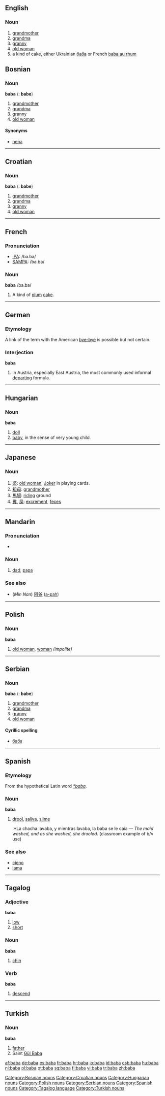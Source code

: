==English==

===Noun===
{{en-noun}}

#[[grandmother]]
#[[grandma]]
#[[granny]]
#[[old woman]]
#a kind of cake, either Ukrainian [[баба]] or French [[baba au rhum]]

==Bosnian==
===Noun===
'''baba''' {{f}} ({{p}}: '''babe''')
#[[grandmother]]
#[[grandma]]
#[[granny]]
#[[old woman]]
====Synonyms====
*[[nena#Bosnian|nena]]
[[Category:Bosnian nouns]]

----

==Croatian==
===Noun===
'''baba''' {{f}} ({{p}}: '''babe''')
#[[grandmother]]
#[[grandma]]
#[[granny]]
#[[old woman]]
[[Category:Croatian nouns]]

----

==French==

===Pronunciation===
*[[w:IPA|IPA]]: /ba.ba/
*[[w:SAMPA|SAMPA]]: /ba.ba/

===Noun===
'''baba''' /ba.ba/
# A kind of [[plum]] [[cake]].

----

==German==

===Etymology===
A link of the term with the American [[bye-bye]] is possible but not certain.

===Interjection===
'''baba''' 

# In Austria, especially East Austria, the most commonly used informal [[departing]] formula.

----

==Hungarian==

===Noun===
'''baba'''

# [[doll]]
# [[baby]], in the sense of very young child.

[[Category:Hungarian nouns]]

----

==Japanese==
===Noun===
{{romaji|ばば}}
#[[婆]]: [[old woman]]; [[Joker]] in playing cards.
#[[祖母]]: [[grandmother]]
#[[馬場]]: [[riding]] ground
#[[糞]], [[屎]]: [[excrement]], [[feces]]

----

==Mandarin==
{{zh-hanzi|[[爸爸]]}}
===Pronunciation===
*{{IPA|[pa˥˩pa]}}

===Noun===
{{cmn-noun|p|pin=bàba|pint=ba4ba|tas=爸爸}}
# [[dad]]; [[papa]]

===See also===
*(''Min Nan'') [[阿爸]] ([[a-pah]])

----

==Polish==
===Noun===
'''baba'''
#[[old woman]], [[woman]] ''(impolite)''

[[Category:Polish nouns]]

----

==Serbian==
===Noun===
'''baba''' {{f}} {{s}} ({{p}}: '''babe''')
#[[grandmother]]
#[[grandma]]
#[[granny]]
#[[old woman]]
====Cyrillic spelling====
*[[баба#Serbian|баба]]
[[Category:Serbian nouns]]

----

==Spanish==
===Etymology===
From the hypothetical Latin word ''[[*baba]]''.

===Noun===
'''baba''' {{f}}
# [[drool]], [[saliva]], [[slime]]
#:*La chacha lavaba, y mientras lavaba, la baba se le caía &mdash; ''The maid washed, and as she washed, she drooled.'' (classroom example of b/v use)

===See also===
*[[cieno]]
*[[lama]]
[[Category:Spanish nouns]]

----

==Tagalog==
===Adjective===
'''baba'''

#[[low]]
#[[short]]

===Noun===
'''baba'''

#[[chin]]

===Verb===
'''baba'''

#[[descend]]

[[Category:Tagalog language]]

----

==Turkish==
===Noun===
'''baba'''
# [[father]]
# Saint [[w:Gül Baba|Gül Baba]]

[[Category:Turkish nouns]]

[[af:baba]]
[[de:baba]]
[[es:baba]]
[[fr:baba]]
[[hr:baba]]
[[io:baba]]
[[id:baba]]
[[csb:baba]]
[[hu:baba]]
[[nl:baba]]
[[pl:baba]]
[[pt:baba]]
[[sq:baba]]
[[fi:baba]]
[[vi:baba]]
[[tr:baba]]
[[zh:baba]]